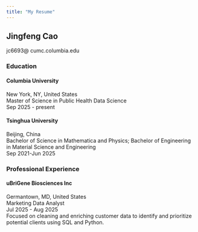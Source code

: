 ```yaml
---
title: "My Resume"
---
```


## Jingfeng Cao

jc6693@ cumc.columbia.edu

### Education

#### Columbia University     

New York, NY, United States     
Master of Science in Public Health Data Science   
Sep 2025 - present

#### Tsinghua University

Beijing, China    
Bachelor of Science in Mathematica and Physics; Bachelor of Engineering in Material Science and Engineering       
Sep 2021-Jun 2025

### Professional Experience

#### uBriGene Biosciences Inc

Germantown, MD, United States       
Marketing Data Analyst        
Jul 2025 - Aug 2025       
Focused on cleaning and enriching customer data to identify and prioritize potential clients using SQL and Python.    









